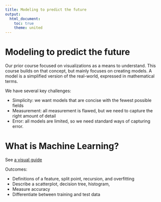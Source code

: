 ```yaml
---
title: Modeling to predict the future
output: 
  html_document:
    toc: true
    theme: united
---
```


# Modeling to predict the future

Our prior course focused on visualizations as a means to understand. This course builds on that concept, but mainly focuses on creating models. A model is a simplified version of the real-world, expressed in mathematical terms.

We have several key challenges:

- Simplicity: we want models that are concise with the fewest possible fields
- Measurement: all measurement is flawed, but we need to capture the right amount of detail
- Error: all models are limited, so we need standard ways of capturing error.

# What is Machine Learning?

See [a visual guide](http://www.r2d3.us/visual-intro-to-machine-learning-part-1/)

Outcomes:

- Definitions of a feature, split point, recursion, and overfitting
- Describe a scatterplot, decision tree, histogram,
- Measure accuracy
- Differentiate between training and test data

